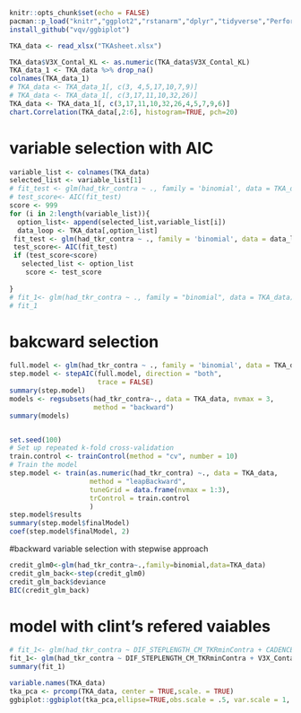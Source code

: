 ```r
knitr::opts_chunk$set(echo = FALSE)
pacman::p_load("knitr","ggplot2","rstanarm","dplyr","tidyverse","PerformanceAnalytics", "grid","gridExtra","readxl","ggbiplot","devtools","caret","leaps","MASS")
install_github("vqv/ggbiplot")

```




```r
TKA_data <- read_xlsx("TKAsheet.xlsx")

TKA_data$V3X_Contal_KL <- as.numeric(TKA_data$V3X_Contal_KL)
TKA_data_1 <- TKA_data %>% drop_na()
colnames(TKA_data_1)
# TKA_data <- TKA_data_1[, c(3, 4,5,17,10,7,9)]
# TKA_data <- TKA_data_1[, c(3,17,11,10,32,26)]
TKA_data <- TKA_data_1[, c(3,17,11,10,32,26,4,5,7,9,6)]
chart.Correlation(TKA_data[,2:6], histogram=TRUE, pch=20)
```

# variable selection with AIC
```r
variable_list <- colnames(TKA_data)
selected_list <- variable_list[1]
# fit_test <- glm(had_tkr_contra ~ ., family = 'binomial', data = TKA_data)
# test_score<- AIC(fit_test)
score <- 999
for (i in 2:length(variable_list)){
  option_list<- append(selected_list,variable_list[i])
  data_loop <- TKA_data[,option_list]
 fit_test <- glm(had_tkr_contra ~ ., family = 'binomial', data = data_loop)
 test_score<- AIC(fit_test)
 if (test_score<score)
   selected_list <- option_list
    score <- test_score
  
}
# fit_1<- glm(had_tkr_contra ~ ., family = "binomial", data = TKA_data)
# fit_1
```

# bakcward selection
```r
full.model <- glm(had_tkr_contra ~ ., family = 'binomial', data = TKA_data)
step.model <- stepAIC(full.model, direction = "both", 
                      trace = FALSE)
summary(step.model)
models <- regsubsets(had_tkr_contra~., data = TKA_data, nvmax = 3,
                     method = "backward")
summary(models)


set.seed(100)
# Set up repeated k-fold cross-validation
train.control <- trainControl(method = "cv", number = 10)
# Train the model
step.model <- train(as.numeric(had_tkr_contra) ~., data = TKA_data,
                    method = "leapBackward", 
                    tuneGrid = data.frame(nvmax = 1:3),
                    trControl = train.control
                    )
step.model$results
summary(step.model$finalModel)
coef(step.model$finalModel, 2)
```

#backward variable selection with stepwise approach
```r
credit_glm0<-glm(had_tkr_contra~.,family=binomial,data=TKA_data)
credit_glm_back<-step(credit_glm0)
credit_glm_back$deviance
BIC(credit_glm_back)
```




# model with clint's refered vaiables
```r
# fit_1<- glm(had_tkr_contra ~ DIF_STEPLENGTH_CM_TKRminContra + CADENCE + VELOCITY + DIF_SWING_TIME_SEC + AVG_HH_BASE_SUPP_CM + SEX + V3BMI + AGE, family = "binomial", data = TKA_data)
fit_1<- glm(had_tkr_contra ~ DIF_STEPLENGTH_CM_TKRminContra + V3X_Contal_KL + SEX + V3BMI + AGE, family = "binomial", data = TKA_data)
summary(fit_1)
```

```r
variable.names(TKA_data)
tka_pca <- prcomp(TKA_data, center = TRUE,scale. = TRUE)
ggbiplot::ggbiplot(tka_pca,ellipse=TRUE,obs.scale = .5, var.scale = 1, labels=rownames(tka_pca), groups=TKA_data$had_tkr_contra)
```


